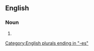 ==English==

===Noun===
{{head|en|noun form}}

# {{plural of|en|paintbrush}}

[[Category:English plurals ending in "-es"]]